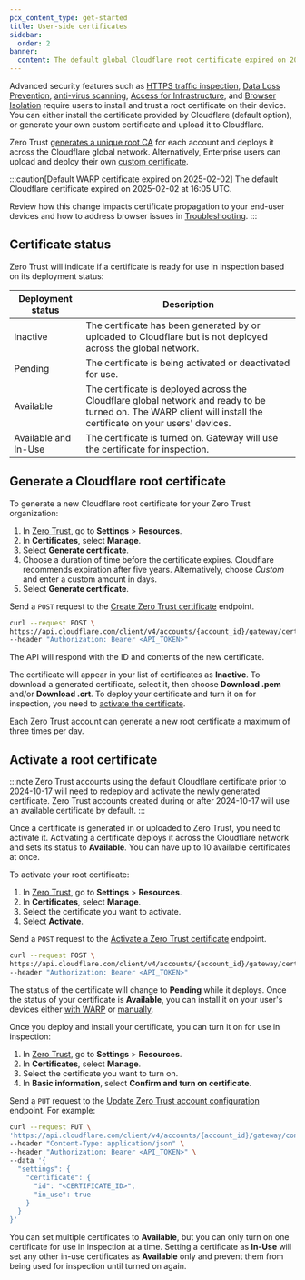 ```yaml
---
pcx_content_type: get-started
title: User-side certificates
sidebar:
  order: 2
banner:
  content: The default global Cloudflare root certificate expired on 2025-02-02. If you installed the default Cloudflare certificate before 2024-10-17, you must <a href="/cloudflare-one/connections/connect-devices/user-side-certificates/#generate-a-cloudflare-root-certificate">generate a new certificate</a> and activate it for your Zero Trust organization to avoid inspection errors.
---
```



Advanced security features such as [HTTPS traffic inspection](/cloudflare-one/policies/gateway/http-policies/tls-decryption/), [Data Loss Prevention](/cloudflare-one/policies/data-loss-prevention/), [anti-virus scanning](/cloudflare-one/policies/gateway/http-policies/antivirus-scanning/), [Access for Infrastructure](/cloudflare-one/applications/non-http/infrastructure-apps/), and [Browser Isolation](/cloudflare-one/policies/browser-isolation/) require users to install and trust a root certificate on their device. You can either install the certificate provided by Cloudflare (default option), or generate your own custom certificate and upload it to Cloudflare.

Zero Trust [generates a unique root CA](#generate-a-cloudflare-root-certificate) for each account and deploys it across the Cloudflare global network. Alternatively, Enterprise users can upload and deploy their own [custom certificate](/cloudflare-one/connections/connect-devices/user-side-certificates/custom-certificate/).

:::caution[Default WARP certificate expired on 2025-02-02]
The default Cloudflare certificate expired on 2025-02-02 at 16:05 UTC.

Review how this change impacts certificate propagation to your end-user devices and how to address browser issues in [Troubleshooting](/cloudflare-one/faq/troubleshooting/#as-of-february-2-2025-my-end-user-devices-browser-is-returning-a-your-connection-is-not-private-warning).
:::

## Certificate status

Zero Trust will indicate if a certificate is ready for use in inspection based on its deployment status:

| Deployment status    | Description                                                                                                                                                      |
| -------------------- | ---------------------------------------------------------------------------------------------------------------------------------------------------------------- |
| Inactive             | The certificate has been generated by or uploaded to Cloudflare but is not deployed across the global network.                                                   |
| Pending              | The certificate is being activated or deactivated for use.                                                                                                       |
| Available            | The certificate is deployed across the Cloudflare global network and ready to be turned on. The WARP client will install the certificate on your users' devices. |
| Available and In-Use | The certificate is turned on. Gateway will use the certificate for inspection.                                                                                   |

## Generate a Cloudflare root certificate

To generate a new Cloudflare root certificate for your Zero Trust organization:

<Tabs syncKey="dashPlusAPI"> <TabItem label="Dashboard">

1. In [Zero Trust](https://one.dash.cloudflare.com/), go to **Settings** > **Resources**.
2. In **Certificates**, select **Manage**.
3. Select **Generate certificate**.
4. Choose a duration of time before the certificate expires. Cloudflare recommends expiration after five years. Alternatively, choose _Custom_ and enter a custom amount in days.
5. Select **Generate certificate**.

</TabItem>

<TabItem label="API">

Send a `POST` request to the [Create Zero Trust certificate](/api/resources/zero_trust/subresources/gateway/subresources/certificates/methods/create/) endpoint.

```sh
curl --request POST \
https://api.cloudflare.com/client/v4/accounts/{account_id}/gateway/certificates \
--header "Authorization: Bearer <API_TOKEN>"
```

The API will respond with the ID and contents of the new certificate.

</TabItem> </Tabs>

The certificate will appear in your list of certificates as **Inactive**. To download a generated certificate, select it, then choose **Download .pem** and/or **Download .crt**. To deploy your certificate and turn it on for inspection, you need to [activate the certificate](#activate-a-root-certificate).

Each Zero Trust account can generate a new root certificate a maximum of three times per day.

## Activate a root certificate

:::note
Zero Trust accounts using the default Cloudflare certificate prior to 2024-10-17 will need to redeploy and activate the newly generated certificate. Zero Trust accounts created during or after 2024-10-17 will use an available certificate by default.
:::

Once a certificate is generated in or uploaded to Zero Trust, you need to activate it. Activating a certificate deploys it across the Cloudflare network and sets its status to **Available**. You can have up to 10 available certificates at once.

To activate your root certificate:

<Tabs syncKey="dashPlusAPI"> <TabItem label="Dashboard">

1. In [Zero Trust](https://one.dash.cloudflare.com/), go to **Settings** > **Resources**.
2. In **Certificates**, select **Manage**.
3. Select the certificate you want to activate.
4. Select **Activate**.

</TabItem>

<TabItem label="API">

Send a `POST` request to the [Activate a Zero Trust certificate](/api/resources/zero_trust/subresources/gateway/subresources/certificates/methods/activate/) endpoint.

```sh
curl --request POST \
https://api.cloudflare.com/client/v4/accounts/{account_id}/gateway/certificates/{certificate_id}/activate \
--header "Authorization: Bearer <API_TOKEN>"
```

</TabItem> </Tabs>

The status of the certificate will change to **Pending** while it deploys. Once the status of your certificate is **Available**, you can install it on your user's devices either [with WARP](/cloudflare-one/connections/connect-devices/user-side-certificates/automated-deployment/) or [manually](/cloudflare-one/connections/connect-devices/user-side-certificates/manual-deployment/).

Once you deploy and install your certificate, you can turn it on for use in inspection:

<Tabs syncKey="dashPlusAPI"> <TabItem label="Dashboard">

1. In [Zero Trust](https://one.dash.cloudflare.com/), go to **Settings** > **Resources**.
2. In **Certificates**, select **Manage**.
3. Select the certificate you want to turn on.
4. In **Basic information**, select **Confirm and turn on certificate**.

</TabItem>

<TabItem label="API">

Send a `PUT` request to the [Update Zero Trust account configuration](/api/resources/zero_trust/subresources/gateway/subresources/configurations/methods/update/) endpoint. For example:

```sh
curl --request PUT \
'https://api.cloudflare.com/client/v4/accounts/{account_id}/gateway/configuration' \
--header "Content-Type: application/json" \
--header "Authorization: Bearer <API_TOKEN>" \
--data '{
  "settings": {
    "certificate": {
      "id": "<CERTIFICATE_ID>",
      "in_use": true
    }
  }
}'
```

</TabItem> </Tabs>

You can set multiple certificates to **Available**, but you can only turn on one certificate for use in inspection at a time. Setting a certificate as **In-Use** will set any other in-use certificates as **Available** only and prevent them from being used for inspection until turned on again.
